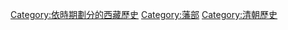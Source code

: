 [[Category:依時期劃分的西藏歷史|Category:依時期劃分的西藏歷史]]
[[Category:藩部|Category:藩部]]
[[Category:清朝歷史|Category:清朝歷史]]